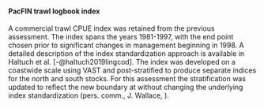 #### PacFIN trawl logbook index

A commercial trawl CPUE index was retained from the previous assessment.
The index spans the years 1981-1997, with the end point chosen prior 
to significant changes in management beginning in 1998. A detailed description
of the index standardization approach is available in 
Haltuch et al. [-@haltuch2019lingcod]. The index was developed on a coastwide
scale using VAST and post-stratified to produce separate indices for the 
north and south stocks. For this assessment the stratification was updated 
to reflect the new boundary at \CapeM without changing 
the underlying index standardization (pers. comm., J. Wallace, \gls{nwfsc}).

